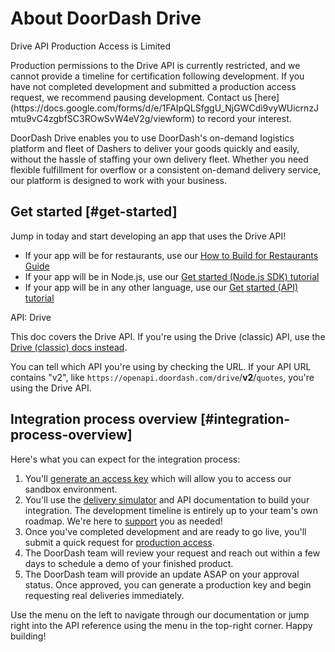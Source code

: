 

# About DoorDash Drive

Drive API Production Access is Limited

<Warning>
Production permissions to the Drive API is currently restricted, and we cannot provide a timeline for certification following development. If you have not completed development and submitted a production access request, we recommend pausing development. Contact us [here](https://docs.google.com/forms/d/e/1FAIpQLSfggU_NjGWCdi9vyWUicrnzJmtu9vC4zgbfSC3ROwSvW4eV2g/viewform) to record your interest.
</Warning>

DoorDash Drive enables you to use DoorDash's on-demand logistics platform and fleet of Dashers to deliver your goods quickly and easily, without the hassle of staffing your own delivery fleet. Whether you need flexible fulfillment for overflow or a consistent on-demand delivery service, our platform is designed to work with your business.

## Get started [#get-started]

Jump in today and start developing an app that uses the Drive API!

* If your app will be for restaurants, use our [How to Build for Restaurants Guide](https://developer.doordash.com/en-US/docs/drive/how_to/build_for_restaurants/)
* If your app will be in Node.js, use our [Get started (Node.js SDK) tutorial](/en-US/docs/drive/tutorials/get_started_sdk)
* If your app will be in any other language, use our [Get started (API) tutorial](/en-US/docs/drive/tutorials/get_started)

API: Drive

This doc covers the Drive API. If you're using the Drive (classic) API, use the [Drive (classic) docs instead](/en-US/docs/drive_classic/overview/about_drive_classic).  
  
You can tell which API you're using by checking the URL. If your API URL contains "v2", like `https://openapi.doordash.com/drive`/**v2**/`quotes`, you're using the Drive API.

## Integration process overview [#integration-process-overview]

Here's what you can expect for the integration process:

1. You'll [generate an access key](/en-US/docs/drive/how_to/manage_credentials) which will allow you to access our sandbox environment.
2. You'll use the [delivery simulator](/en-US/docs/drive/how_to/use_delivery_simulator) and API documentation to build your integration. The development timeline is entirely up to your team's own roadmap. We're here to [support](/en-US/docs/drive/support) you as needed!
3. Once you've completed development and are ready to go live, you'll submit a quick request for [production access](/en-US/docs/drive/how_to/get_production_access).
4. The DoorDash team will review your request and reach out within a few days to schedule a demo of your finished product.
5. The DoorDash team will provide an update ASAP on your approval status. Once approved, you can generate a production key and begin requesting real deliveries immediately.

Use the menu on the left to navigate through our documentation or jump right into the API reference using the menu in the top-right corner. Happy building!

